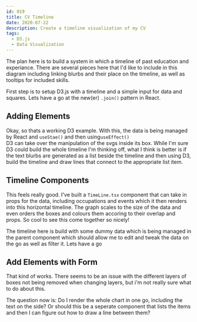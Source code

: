 ```yaml
---
id: 019
title: CV Timeline
date: 2020-07-22
description: Create a timeline visualization of my CV
tags:
  - D3.js
  - Data Visualization
---
```



The plan here is to build a system in which a timeline of past education and
experiance. There are several pieces here that I'd like to include in this
diagram including linking blurbs and their place on the timeline, as well as
tooltips for included skills.

First step is to setup D3.js with a timeline and a simple input for data and
squares. Lets have a go at the new(er) `.join()` pattern in React.

## Adding Elements

<BasicTimeline />

Okay, so thats a working D3 example. With this, the data is being managed by
React and `useStae()` and then using`useEffect()`  
D3 can take over the manipulation of the svgs inside its box. While I'm sure D3
could build the whole timeline I'm thinking off, what I think is better is if
the text blurbs are generated as a list beside the timeline and then using D3,
build the timeline and draw lines that connect to the appropriate list item.

## Timeline Components

<CVTimeline />

This feels really good. I've built a `TimeLine.tsx` component that can take in
props for the data, including occupations and events which it then renders into
this horizontal timeline. The graph scales to the size of the data and even
orders the boxes and colours them accoring to their overlap and props. So cool
to see this come together so nicely!

The timeline here is build with some dummy data which is being managed in the
parent component which should allow me to edit and tweak the data on the go as
well as filter it. Lets have a go

## Add Elements with Form

That kind of works. There seems to be an issue with the different layers of
boxes not being removed when changing layers, but i'm not really sure what to do
about this.

The question now is: Do I render the whole chart in one go, including the text
on the side? Or should this be a seperate component that lists the items and
then I can figure out how to draw a line between them?
